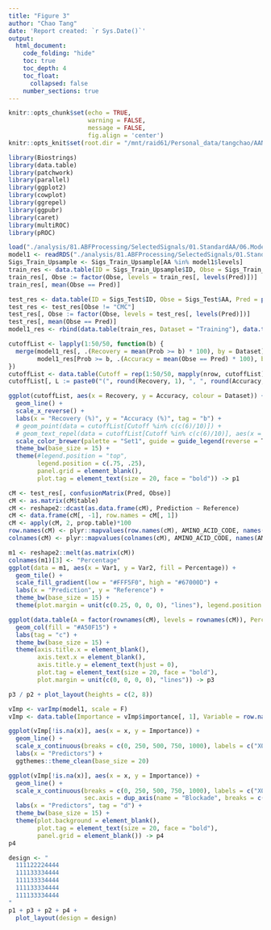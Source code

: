 ```yaml
---
title: "Figure 3"
author: "Chao Tang"
date: 'Report created: `r Sys.Date()`'
output: 
  html_document: 
    code_folding: "hide"
    toc: true
    toc_depth: 4
    toc_float: 
      collapsed: false
    number_sections: true
---
```


```r
knitr::opts_chunk$set(echo = TRUE, 
                      warning = FALSE, 
                      message = FALSE, 
                      fig.align = 'center')
knitr::opts_knit$set(root.dir = "/mnt/raid61/Personal_data/tangchao/AANanopore")
```

```r
library(Biostrings)
library(data.table)
library(patchwork)
library(parallel)
library(ggplot2)
library(cowplot)
library(ggrepel)
library(ggpubr)
library(caret)
library(multiROC)
library(pROC)
```

```r
load("./analysis/81.ABFProcessing/SelectedSignals/01.StandardAA/06.Modeling/Version2/L1/Modeling_Data.RData")
model1 <- readRDS("./analysis/81.ABFProcessing/SelectedSignals/01.StandardAA/06.Modeling/Version2/L1/RF_model.Rds")
Sigs_Train_Upsample <- Sigs_Train_Upsample[AA %in% model1$levels]
train_res <- data.table(ID = Sigs_Train_Upsample$ID, Obse = Sigs_Train_Upsample$AA, Pred = model1$finalModel$predicted, Prob = apply(model1$finalModel$votes, 1, max))
train_res[, Obse := factor(Obse, levels = train_res[, levels(Pred)])]
train_res[, mean(Obse == Pred)]

test_res <- data.table(ID = Sigs_Test$ID, Obse = Sigs_Test$AA, Pred = predict(model1, Sigs_Test_FM), Prob = apply(predict(model1, Sigs_Test_FM, type = "prob"), 1, max))
test_res <- test_res[Obse != "CMC"]
test_res[, Obse := factor(Obse, levels = test_res[, levels(Pred)])]
test_res[, mean(Obse == Pred)]
model1_res <- rbind(data.table(train_res, Dataset = "Training"), data.table(test_res, Dataset = "Testing"))
```

```r
cutoffList <- lapply(1:50/50, function(b) {
  merge(model1_res[, .(Recovery = mean(Prob >= b) * 100), by = Dataset], 
        model1_res[Prob >= b, .(Accuracy = mean(Obse == Pred) * 100), by = Dataset])
})
cutoffList <- data.table(Cutoff = rep(1:50/50, mapply(nrow, cutoffList)), do.call(rbind, cutoffList))
cutoffList[, L := paste0("(", round(Recovery, 1), ", ", round(Accuracy, 1), ")")]
```

```r
ggplot(cutoffList, aes(x = Recovery, y = Accuracy, colour = Dataset)) + 
  geom_line() + 
  scale_x_reverse() + 
  labs(x = "Recovery (%)", y = "Accuracy (%)", tag = "b") + 
  # geom_point(data = cutoffList[Cutoff %in% c(c(6)/10)]) +
  # geom_text_repel(data = cutoffList[Cutoff %in% c(c(6)/10)], aes(x = Recovery, y = Accuracy, label = L)) +
  scale_color_brewer(palette = "Set1", guide = guide_legend(reverse = T)) + 
  theme_bw(base_size = 15) + 
  theme(#legend.position = "top", 
        legend.position = c(.75, .25),
        panel.grid = element_blank(), 
        plot.tag = element_text(size = 20, face = "bold")) -> p1
```

```r
cM <- test_res[, confusionMatrix(Pred, Obse)]
cM <- as.matrix(cM$table)
cM <- reshape2::dcast(as.data.frame(cM), Prediction ~ Reference)
cM <- data.frame(cM[, -1], row.names = cM[, 1])
cM <- apply(cM, 2, prop.table)*100
row.names(cM) <- plyr::mapvalues(row.names(cM), AMINO_ACID_CODE, names(AMINO_ACID_CODE))
colnames(cM) <- plyr::mapvalues(colnames(cM), AMINO_ACID_CODE, names(AMINO_ACID_CODE))
```

```r
m1 <- reshape2::melt(as.matrix(cM))
colnames(m1)[3] <- "Percentage"
ggplot(data = m1, aes(x = Var1, y = Var2, fill = Percentage)) + 
  geom_tile() + 
  scale_fill_gradient(low = "#FFF5F0", high = "#67000D") + 
  labs(x = "Prediction", y = "Reference") +
  theme_bw(base_size = 15) + 
  theme(plot.margin = unit(c(0.25, 0, 0, 0), "lines"), legend.position = "bottom")  -> p2

ggplot(data.table(A = factor(rownames(cM), levels = rownames(cM)), Percentage = rowSums(cM)), aes(x = A, y = Percentage)) + 
  geom_col(fill = "#A50F15") + 
  labs(tag = "c") + 
  theme_bw(base_size = 15) + 
  theme(axis.title.x = element_blank(), 
        axis.text.x = element_blank(), 
        axis.title.y = element_text(hjust = 0), 
        plot.tag = element_text(size = 20, face = "bold"),
        plot.margin = unit(c(0, 0, 0, 0), "lines")) -> p3
```

```r
p3 / p2 + plot_layout(heights = c(2, 8))
```

```r
vImp <- varImp(model1, scale = F)
vImp <- data.table(Importance = vImp$importance[, 1], Variable = row.names(vImp$importance), x = as.numeric(gsub("X", "", row.names(vImp$importance))))
```

```r
ggplot(vImp[!is.na(x)], aes(x = x, y = Importance)) + 
  geom_line() + 
  scale_x_continuous(breaks = c(0, 250, 500, 750, 1000), labels = c("X0001", "X0250", "X0500", "X0750", "X1000")) + 
  labs(x = "Predictors") + 
  ggthemes::theme_clean(base_size = 20)
```


```r
ggplot(vImp[!is.na(x)], aes(x = x, y = Importance)) + 
  geom_line() + 
  scale_x_continuous(breaks = c(0, 250, 500, 750, 1000), labels = c("X0001", "X0250", "X0500", "X0750", "X1000"), 
                     sec.axis = dup_axis(name = "Blockade", breaks = c(0, 250, 500, 750, 1000), labels = c(1, 0.75, 0.5, 0.25, 0))) + 
  labs(x = "Predictors", tag = "d") + 
  theme_bw(base_size = 15) + 
  theme(plot.background = element_blank(), 
        plot.tag = element_text(size = 20, face = "bold"), 
        panel.grid = element_blank()) -> p4
p4
```


```r
design <- "
  111122224444
  111133334444
  111133334444
  111133334444
  111133334444
"
p1 + p3 + p2 + p4 + 
  plot_layout(design = design)
```

